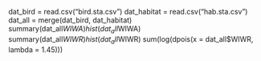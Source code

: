 dat_bird = read.csv("bird.sta.csv")
dat_habitat = read.csv("hab.sta.csv")
dat_all = merge(dat_bird, dat_habitat)
summary(dat_all$WIWA)
hist(dat_all$WIWA)
summary(dat_all$WIWR)
hist(dat_all$WIWR)
sum(log(dpois(x = dat_all$WIWR, lambda = 1.45)))